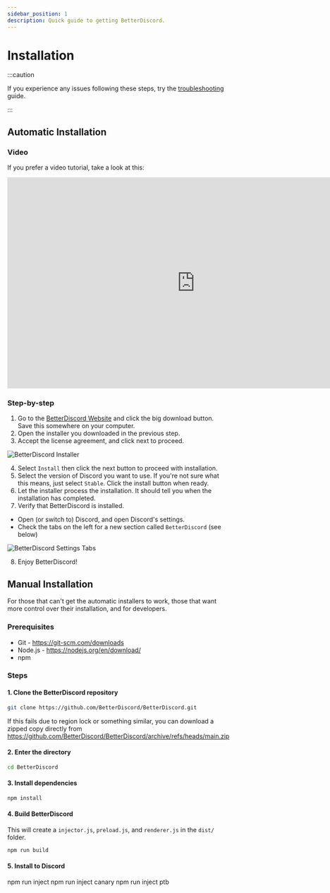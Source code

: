 ```yaml
---
sidebar_position: 1
description: Quick guide to getting BetterDiscord.
---
```


# Installation

:::caution

If you experience any issues following these steps, try the [troubleshooting](../troubleshooting/installation-issues) guide.

:::

## Automatic Installation

### Video

If you prefer a video tutorial, take a look at this:

<iframe width="850" height="478" src="https://www.youtube.com/embed/n_CCYtIZj0Y" title="YouTube video player" frameborder="0" allow="accelerometer; autoplay; clipboard-write; encrypted-media; gyroscope; picture-in-picture" allowfullscreen></iframe>

### Step-by-step

1. Go to the [BetterDiscord Website](https://betterdiscord.app) and click the big download button. Save this somewhere on your computer.
2. Open the installer you downloaded in the previous step.
3. Accept the license agreement, and click next to proceed.

![BetterDiscord Installer](./img/installer.png)

4. Select `Install` then click the next button to proceed with installation.
5. Select the version of Discord you want to use. If you're not sure what this means, just select `Stable`. Click the install button when ready.
6. Let the installer process the installation. It should tell you when the installation has completed.
7. Verify that BetterDiscord is installed.
  - Open (or switch to) Discord, and open Discord's settings.
  - Check the tabs on the left for a new section called `BetterDiscord` (see below)

![BetterDiscord Settings Tabs](./img/bd_settings_tabs.png)

8. Enjoy BetterDiscord!



## Manual Installation

For those that can't get the automatic installers to work, those that want more control over their installation, and for developers.

### Prerequisites

- Git - https://git-scm.com/downloads
- Node.js - https://nodejs.org/en/download/
- npm

### Steps

#### 1. Clone the BetterDiscord repository
```bash
git clone https://github.com/BetterDiscord/BetterDiscord.git
```
If this fails due to region lock or something similar, you can download a zipped copy directly from https://github.com/BetterDiscord/BetterDiscord/archive/refs/heads/main.zip

#### 2. Enter the directory
```bash
cd BetterDiscord
```

#### 3. Install dependencies
```bash
npm install
```

#### 4. Build BetterDiscord

This will create a `injector.js`, `preload.js`, and `renderer.js` in the `dist/` folder.
```bash
npm run build
```

#### 5. Install to Discord


<Tabs className="code-tabs">
<TabItem value="stable"><CodeBlock language="bash">npm run inject</CodeBlock></TabItem>
<TabItem value="canary"><CodeBlock language="bash">npm run inject canary</CodeBlock></TabItem>
<TabItem value="ptb"><CodeBlock language="bash">npm run inject ptb</CodeBlock></TabItem>
</Tabs>